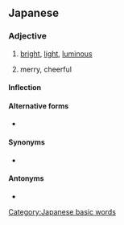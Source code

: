 ==Japanese==
{{ja-kanjitab}}

===Adjective===
{{ja-adj|infl=i|あかるい}}

# [[bright]], [[light]], [[luminous]]
#: {{ja-usex|'''明るい'''日差しがあたりを照らしていた。|'''あかるい''' ひざし が あたり を てらして いた。|The '''bright''' sunshine illuminated the area.}}
# merry, cheerful
#: {{ja-usex|電話の向こうから'''明るい'''声が返ってきた。|でんわ の むこう から '''あかるい''' こえ が かえって きた。|A '''cheerful''' voice answered the phone.}}

====Inflection====
{{ja-i|あかる}}

====Alternative forms====
* {{l|ja|明い}}

====Synonyms====
* {{ja-r|鮮明|せんめい}}

====Antonyms====
* {{ja-r|暗い|くらい}}

[[Category:Japanese basic words]]